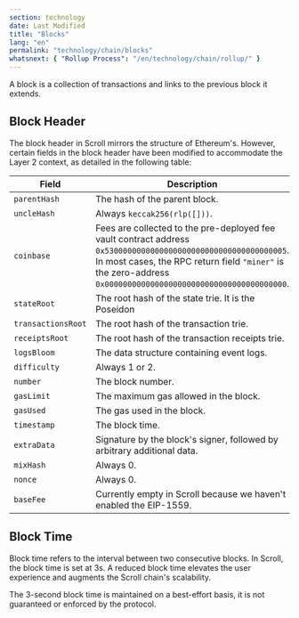```yaml
---
section: technology
date: Last Modified
title: "Blocks"
lang: "en"
permalink: "technology/chain/blocks"
whatsnext: { "Rollup Process": "/en/technology/chain/rollup/" }
---
```


A block is a collection of transactions and links to the previous block it extends.

## Block Header

The block header in Scroll mirrors the structure of Ethereum's. However, certain fields in the block header have been modified to accommodate the Layer 2 context, as detailed in the following table:

| Field               | Description                                                        |
| ------------------- | ------------------------------------------------------------------ |
| `parentHash`        | The hash of the parent block.                                      |
| `uncleHash`         | Always `keccak256(rlp([]))`.                                       |
| `coinbase`          | Fees are collected to the pre-deployed fee vault contract address `0x5300000000000000000000000000000000000005`. In most cases, the RPC return field `"miner"` is the zero-address `0x0000000000000000000000000000000000000000`. |
| `stateRoot`         | The root hash of the state trie. It is the Poseidon                |
| `transactionsRoot ` | The root hash of the transaction trie.                             |
| `receiptsRoot `     | The root hash of the transaction receipts trie.                    |
| `logsBloom`         | The data structure containing event logs.                          |
| `difficulty`        | Always 1 or 2.                                                     |
| `number`            | The block number.                                                  |
| `gasLimit`          | The maximum gas allowed in the block.                              |
| `gasUsed`           | The gas used in the block.                                         |
| `timestamp`         | The block time.                                                    |
| `extraData`         | Signature by the block's signer, followed by arbitrary additional data. |
| `mixHash`           | Always 0.                                                          |
| `nonce`             | Always 0.                                                          |
| `baseFee`           | Currently empty in Scroll because we haven't enabled the EIP-1559. |

## Block Time

Block time refers to the interval between two consecutive blocks. In Scroll, the block time is set at 3s. A reduced block time elevates the user experience and augments the Scroll chain's scalability.

The 3-second block time is maintained on a best-effort basis, it is not guaranteed or enforced by the protocol.
